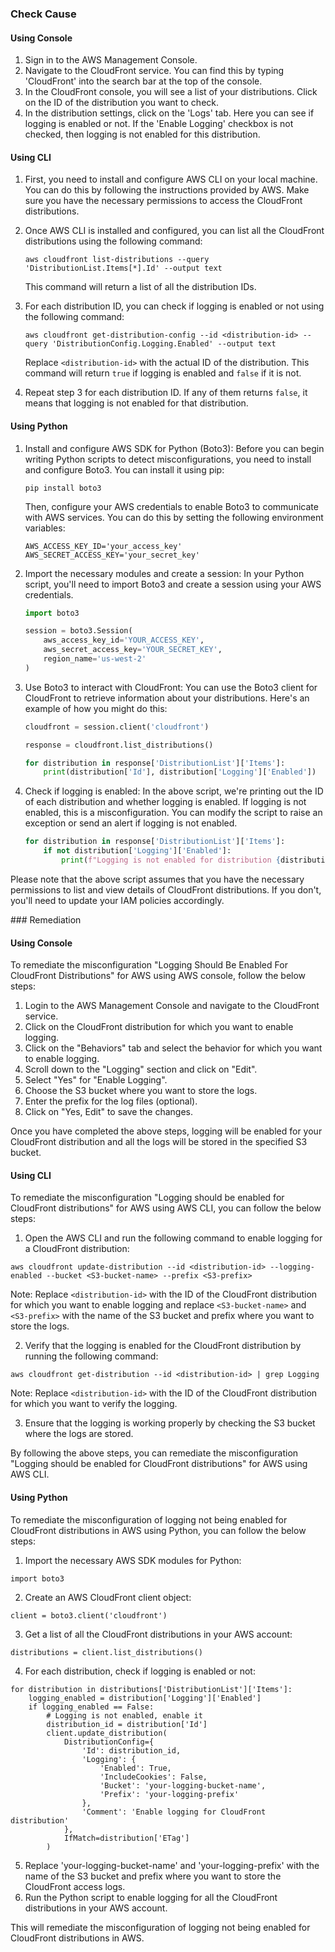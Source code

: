 

<Tabs><Tab title='Cause'>
### Check Cause

#### Using Console

1. Sign in to the AWS Management Console.
2. Navigate to the CloudFront service. You can find this by typing 'CloudFront' into the search bar at the top of the console.
3. In the CloudFront console, you will see a list of your distributions. Click on the ID of the distribution you want to check.
4. In the distribution settings, click on the 'Logs' tab. Here you can see if logging is enabled or not. If the 'Enable Logging' checkbox is not checked, then logging is not enabled for this distribution.

#### Using CLI

1. First, you need to install and configure AWS CLI on your local machine. You can do this by following the instructions provided by AWS. Make sure you have the necessary permissions to access the CloudFront distributions.

2. Once AWS CLI is installed and configured, you can list all the CloudFront distributions using the following command:

   ```
   aws cloudfront list-distributions --query 'DistributionList.Items[*].Id' --output text
   ```

   This command will return a list of all the distribution IDs.

3. For each distribution ID, you can check if logging is enabled or not using the following command:

   ```
   aws cloudfront get-distribution-config --id <distribution-id> --query 'DistributionConfig.Logging.Enabled' --output text
   ```

   Replace `<distribution-id>` with the actual ID of the distribution. This command will return `true` if logging is enabled and `false` if it is not.

4. Repeat step 3 for each distribution ID. If any of them returns `false`, it means that logging is not enabled for that distribution.

#### Using Python

1. Install and configure AWS SDK for Python (Boto3): Before you can begin writing Python scripts to detect misconfigurations, you need to install and configure Boto3. You can install it using pip:

   ```
   pip install boto3
   ```
   Then, configure your AWS credentials to enable Boto3 to communicate with AWS services. You can do this by setting the following environment variables:

   ```
   AWS_ACCESS_KEY_ID='your_access_key'
   AWS_SECRET_ACCESS_KEY='your_secret_key'
   ```

2. Import the necessary modules and create a session: In your Python script, you'll need to import Boto3 and create a session using your AWS credentials.

   ```python
   import boto3

   session = boto3.Session(
       aws_access_key_id='YOUR_ACCESS_KEY',
       aws_secret_access_key='YOUR_SECRET_KEY',
       region_name='us-west-2'
   )
   ```

3. Use Boto3 to interact with CloudFront: You can use the Boto3 client for CloudFront to retrieve information about your distributions. Here's an example of how you might do this:

   ```python
   cloudfront = session.client('cloudfront')

   response = cloudfront.list_distributions()

   for distribution in response['DistributionList']['Items']:
       print(distribution['Id'], distribution['Logging']['Enabled'])
   ```

4. Check if logging is enabled: In the above script, we're printing out the ID of each distribution and whether logging is enabled. If logging is not enabled, this is a misconfiguration. You can modify the script to raise an exception or send an alert if logging is not enabled.

   ```python
   for distribution in response['DistributionList']['Items']:
       if not distribution['Logging']['Enabled']:
           print(f"Logging is not enabled for distribution {distribution['Id']}")
   ```
   
Please note that the above script assumes that you have the necessary permissions to list and view details of CloudFront distributions. If you don't, you'll need to update your IAM policies accordingly.

</Tab>

<Tab title='Remediation'>
### Remediation

#### Using Console

To remediate the misconfiguration "Logging Should Be Enabled For CloudFront Distributions" for AWS using AWS console, follow the below steps:

1. Login to the AWS Management Console and navigate to the CloudFront service.
2. Click on the CloudFront distribution for which you want to enable logging.
3. Click on the "Behaviors" tab and select the behavior for which you want to enable logging.
4. Scroll down to the "Logging" section and click on "Edit".
5. Select "Yes" for "Enable Logging".
6. Choose the S3 bucket where you want to store the logs.
7. Enter the prefix for the log files (optional).
8. Click on "Yes, Edit" to save the changes.

Once you have completed the above steps, logging will be enabled for your CloudFront distribution and all the logs will be stored in the specified S3 bucket.

#### Using CLI

To remediate the misconfiguration "Logging should be enabled for CloudFront distributions" for AWS using AWS CLI, you can follow the below steps:

1. Open the AWS CLI and run the following command to enable logging for a CloudFront distribution:
```
aws cloudfront update-distribution --id <distribution-id> --logging-enabled --bucket <S3-bucket-name> --prefix <S3-prefix>
```
Note: Replace `<distribution-id>` with the ID of the CloudFront distribution for which you want to enable logging and replace `<S3-bucket-name>` and `<S3-prefix>` with the name of the S3 bucket and prefix where you want to store the logs.

2. Verify that the logging is enabled for the CloudFront distribution by running the following command:
```
aws cloudfront get-distribution --id <distribution-id> | grep Logging
```
Note: Replace `<distribution-id>` with the ID of the CloudFront distribution for which you want to verify the logging.

3. Ensure that the logging is working properly by checking the S3 bucket where the logs are stored.

By following the above steps, you can remediate the misconfiguration "Logging should be enabled for CloudFront distributions" for AWS using AWS CLI.

#### Using Python

To remediate the misconfiguration of logging not being enabled for CloudFront distributions in AWS using Python, you can follow the below steps:

1. Import the necessary AWS SDK modules for Python:
```
import boto3
```
2. Create an AWS CloudFront client object:
```
client = boto3.client('cloudfront')
```
3. Get a list of all the CloudFront distributions in your AWS account:
```
distributions = client.list_distributions()
```
4. For each distribution, check if logging is enabled or not:
```
for distribution in distributions['DistributionList']['Items']:
    logging_enabled = distribution['Logging']['Enabled']
    if logging_enabled == False:
        # Logging is not enabled, enable it
        distribution_id = distribution['Id']
        client.update_distribution(
            DistributionConfig={
                'Id': distribution_id,
                'Logging': {
                    'Enabled': True,
                    'IncludeCookies': False,
                    'Bucket': 'your-logging-bucket-name',
                    'Prefix': 'your-logging-prefix'
                },
                'Comment': 'Enable logging for CloudFront distribution'
            },
            IfMatch=distribution['ETag']
        )
```
5. Replace 'your-logging-bucket-name' and 'your-logging-prefix' with the name of the S3 bucket and prefix where you want to store the CloudFront access logs.
6. Run the Python script to enable logging for all the CloudFront distributions in your AWS account.

This will remediate the misconfiguration of logging not being enabled for CloudFront distributions in AWS.


</Tab>
</Tabs>